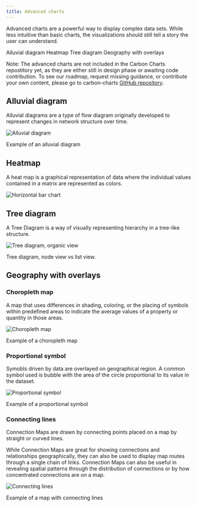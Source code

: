 ```yaml
---
title: Advanced charts
---
```


<PageDescription>

Advanced charts are a powerful way to display complex data sets. While less intuitive than basic charts, the visualizations should still tell a story the user can understand.

</PageDescription>

<AnchorLinks>

<AnchorLink>Alluvial diagram</AnchorLink>
<AnchorLink>Heatmap</AnchorLink>
<AnchorLink>Tree diagram</AnchorLink>
<AnchorLink>Geography with overlays</AnchorLink>

</AnchorLinks>

<InlineNotificaton kind="warning">

Note: The advanced charts are not included in the Carbon Charts repostitory yet, as they are either still in design phase or awaiting code contribution. To see our roadmap, request missing guidance, or contribute your own content, please go to carbon-charts [GitHub repository](https://github.com/carbon-design-system/carbon-charts).

</InlineNotificaton>

## Alluvial diagram

Alluvial diagrams are a type of flow diagram originally developed to represent changes in network structure over time.

<Row>
<Column  colLg={8} colMd={6} colSm={4} >

![Alluvial diagram](images/charts-adv-alluvial.png)

<Caption>Example of an alluvial diagram</Caption>

</Column>
</Row>

## Heatmap

A heat map is a graphical representation of data where the individual values contained in a matrix are represented as colors.

<Row>
<Column  colLg={8} colMd={6} colSm={4} >

![Horizontal bar chart](images/charts-adv-heatmap.png)

</Column>
</Row>

## Tree diagram

A Tree Diagram is a way of visually representing hierarchy in a tree-like structure.

<Row>
<Column  colLg={8} colMd={6} colSm={4} >

![Tree diagram, organic view](images/charts-adv-tree4.png)

<Caption>Tree diagram, node view vs list view. </Caption>

</Column>
</Row>

## Geography with overlays

### Choropleth map

A map that uses differences in shading, coloring, or the placing of symbols within predefined areas to indicate the average values of a property or quantity in those areas.

<Row>
<Column  colLg={8} colMd={6} colSm={4} >

![Choropleth map](images/charts-adv-choropleth.png)

<Caption>Example of a choropleth map</Caption>

</Column>
</Row>

### Proportional symbol

Symobls driven by data are overlayed on geographical region. A common symbol used is bubble with the area of the circle proportional to its value in the dataset.

<Row>
<Column  colLg={8} colMd={6} colSm={4} >

![Proportional symbol](images/charts-adv-proportion.png)

<Caption>Example of a proportional symbol</Caption>

</Column>
</Row>

### Connecting lines

Connection Maps are drawn by connecting points placed on a map by straight or curved lines.

While Connection Maps are great for showing connections and relationships geographically, they can also be used to display map routes through a single chain of links. Connection Maps can also be useful in revealing spatial patterns through the distribution of connections or by how concentrated connections are on a map.

<Row>
<Column  colLg={8} colMd={6} colSm={4} >

![Connecting lines](images/charts-adv-connecting.png)

<Caption>Example of a map with connecting lines</Caption>

</Column>
</Row>
